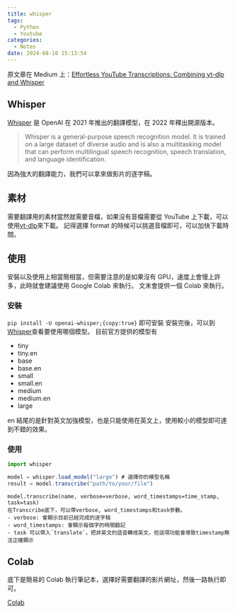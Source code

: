 ```yaml
---
title: whisper
tags:
  - Python
  - Youtube
categories:
  - Notes
date: 2024-08-10 15:13:54
---
```


原文章在 Medium 上：[Effortless YouTube Transcriptions: Combining yt-dlp and Whisper](https://medium.com/@tylerastro/effortless-youtube-transcriptions-combining-yt-dlp-and-whisper-2098ff0511cd)

## Whisper

[Whisper](https://github.com/openai/whisper) 是 OpenAI 在 2021 年推出的翻譯模型，在 2022 年釋出開源版本。

> Whisper is a general-purpose speech recognition model. It is trained on a large dataset of diverse audio and is also a multitasking model that can perform multilingual speech recognition, speech translation, and language identification.

因為強大的翻譯能力，我們可以拿來做影片的逐字稿。

## 素材

需要翻譯用的素材當然就需要音檔，如果沒有音檔需要從 YouTube 上下載，可以使用[yt-dlp](https://tylerastro.github.io/2024/02/28/ytdlp/)來下載。 記得選擇 format 的時候可以挑選音檔即可，可以加快下載時間。

## 使用

安裝以及使用上相當簡相當，但需要注意的是如果沒有 GPU，速度上會慢上許多，此時就會建議使用 Google Colab 來執行。
文末會提供一個 Colab 來執行。

### 安裝

`pip install -U openai-whisper;{copy:true}` 即可安裝
安裝完後，可以到[Whisper](https://github.com/openai/whisper)查看要使用哪個模型。
目前官方提供的模型有

- tiny
- tiny.en
- base
- base.en
- small
- small.en
- medium
- medium.en
- large

en 結尾的是針對英文加強模型，也是只能使用在英文上，使用較小的模型即可達到不錯的效果。

### 使用

```js copy filename="awesome.js"
import whisper

model = whisper.load_model("large") # 選擇你的模型名稱
result = model.transcribe("path/to/your/file")
```

```
model.transcribe(name, verbose=verbose, word_timestamps=time_stamp, task=task)
在Transcribe底下，可以帶verbose, word_timestamps和task參數。
- verbose: 會顯示目前已經完成的逐字稿
- word_timestamps: 會顯示每個字的時間戳記
- task 可以帶入`translate`，把非英文的語音轉成英文，但這項功能會導致timestamp無法正確顯示
```

## Colab

底下是簡易的 Colab 執行筆記本，選擇好需要翻譯的影片網址，然後一路執行即可。

[Colab](https://colab.research.google.com/drive/1d5_A0szd4XkLoe4rK-TbumAO_9vc2oEK?usp=sharing)

